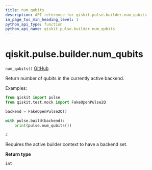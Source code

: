 ```yaml
---
title: num_qubits
description: API reference for qiskit.pulse.builder.num_qubits
in_page_toc_min_heading_level: 1
python_api_type: function
python_api_name: qiskit.pulse.builder.num_qubits
---
```


# qiskit.pulse.builder.num\_qubits

<span id="qiskit.pulse.builder.num_qubits" />

`num_qubits()` [GitHub](https://github.com/qiskit/qiskit/tree/stable/0.20/qiskit/pulse/builder.py "view source code")

Return number of qubits in the currently active backend.

Examples:

```python
from qiskit import pulse
from qiskit.test.mock import FakeOpenPulse2Q

backend = FakeOpenPulse2Q()

with pulse.build(backend):
    print(pulse.num_qubits())
```

```python
2
```

<Admonition title="Note" type="note">
  Requires the active builder context to have a backend set.
</Admonition>

**Return type**

`int`


